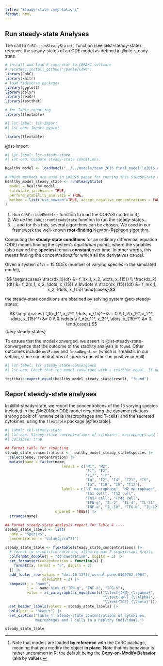 ```yaml
---
title: "Steady-state computations"
format: html
---
```


## Run steady-state Analyses

The call to `CoRC::runSteadyState()` function (see @lst-steady-state) retrieves the steady-states of an ODE model as defined in @nte-steady-state.   

```r

# install and load R connector to COPASI software
# remotes::install_github("jpahle/CoRC")
library(CoRC)
library(knitr)
# load tidyverse packages
library(ggplot2)
library(dplyr)
library(readr)
library(testthat)

# for Table reporting
library(flextable)
```

```r
#| lst-label: lst-import
#| lst-cap: Import pyplot

library(flextable)
```

@lst-import


```r
#| lst-label: lst-steady-state
#| lst-cap: Compute steady-state conditions. 

healthy_model <- loadModel("../../models/team_2016_final_model_lo2016.cps")  # <1>

# Which methods are used in Lo2016 paper for running this SteadyState condition?
healthy_model_steady_state <- runSteadyState(                            # <2>
  model = healthy_model,                                                 # <2>  
  calculate_jacobian = TRUE,                                             # <2>
  perform_stability_analysis = TRUE,                                     # <2>  
  method = list("use_newton"=TRUE, accept_negative_concentrations = FALSE) # <3>
)
```

1. Run `CoRC::loadModel()` function to load the COPASI model in R^[Note that models are loaded **by reference** with the CoRC package, meaning that you modify the object **in place**. Note that his behaviour is rather uncommon in R, the default being the **Copy-on-Modify Behavior** (aka by **value**).]. 
2. We ue the `CoRC::runSteadyState` function to run the steady-states...
3. ... and for this this, several algorithms can be chosen. We used in our framework the well-known **root-finding** [Newton-Raphson algorithm](https://en.wikipedia.org/wiki/Newton%27s_method).

::: {#nte-steady-state .callout-note title="Derive Steady-States Conditions of an ODE model"}

Computing the **steady-state conditions** for an ordinary differential equation (ODE) means finding the system's *equilibrium points*, where the variables (also named the **species**) remain **constant** over time. In other words, this means finding the concentrations for which all the derivatives cancel:

Given a system of $n=15$ ODEs (number of varying species in the simulated model),   

$$
\begin{cases}
\frac{dx_1}{dt} &= f_1(x_1, x_2, \dots, x_{15}) \\
\frac{dx_2}{dt} &= f_2(x_1, x_2, \dots, x_{15}) \\
&\vdots \\
\frac{dx_{15}}{dt} &= f_n(x_1, x_2, \dots, x_{15})
\end{cases}
$$

the steady-state conditions are obtained by solving system @eq-steady-states:  

$$
\begin{cases}
f_1(x_1^*, x_2^*, \dots, x_{15}^*)& = 0 \\ 
f_2(x_1^*, x_2^*, \dots, x_{15}^*) &= 0 \\
& \vdots \\
f_n(x_1^*, x_2^*, \dots, x_{15}^*) &= 0.
\end{cases}
$$ {#eq-steady-states}


:::

To ensure that the model converged, we assert in @lst-steady-state-convergence that the outcome of the stability analysis is `found`. Other outcomes include `notFound` and `foundNegative` (which is irrealistic in our setting, since concentrations of species can either be positive or null).

```r
#| lst-label: lst-steady-state-convergence
#| lst-cap: Check that the model converged with a testthat equal. If not, returns an error. 

testthat::expect_equal(healthy_model_steady_state$result, "found")
```

## Report steady-state analyses

In @tbl-steady-state, we report the concentrations of the 15 varying species included in the @lo2016po ODE model describing the dynamic relations among pools of immune cells (macrophages and T-cells) and the secreted cytokines, using the `flextable` package [@flextable].

```r
#| label: tbl-steady-state
#| tbl-cap: Steady-state concentrations of cytokines, macrophages and T cells in healthy individuals, see also **Table 4** reported in [@lo2016po, pp. 10]. 
#| collapse: true

## Format table for reporting.
steady_state_concentrations <- healthy_model_steady_state$species |> 
  select(name, concentration) |> 
  mutate(name = factor(name, 
                          levels = c("M1", "M2", 
                                     "T1", "T2",
                                     "T17", "Tr",
                                     "Ig", "I2", "I4", "I21", "I6",
                                     "Ia", "I10", "Ib", "I12"),
                          labels = c("M1 macrophage", "M2 macrophage", 
                                     "Th1 cell", "Th2 cell",
                                     "Th17 cell", "Treg cell", 
                                     "IFN-g", "IL-2", "IL-4", "IL-21", "IL-6", 
                                     "TNF-a", "IL-10", "TFG-b", "IL-12"),
                       ordered = TRUE)) |> 
  arrange(name)

## Format steady-state analysis report for Table 4 ----
steady_state_labels <- list(
  name = "Species",
  concentration = "Value(g/cm^3)")

steady_state_table <- flextable(steady_state_concentrations) |> 
  # format to scientific notation, allowing max 2 significant digits
  colformat_double(j = "concentration", digits = 3) |> 
  set_formatter(concentration = function(x) {
    formatC(x, format = "e", digits = 2)
  }) |> 
  add_footer_row(values = "doi:10.1371/journal.pone.0165782.t004", 
                 colwidths = 2) |> 
  compose(j = "name", 
          i = ~ name %in% c("IFN-g", "TNF-a", "TFG-b"),
          value = as_paragraph(as_equation(c("\\text{IFN}_{\\gamma}",
                                             "\\text{TNF}_{\\alpha}",
                                             "\\text{TGF}_{\\beta}")))) |> 
  set_header_labels(values = steady_state_labels) |> 
  bold(part = "header") |> 
  set_caption("Table 4: Steady-state concentrations of cytokines,
              macrophages and T cells in a healthy individual.") 

steady_state_table
```
